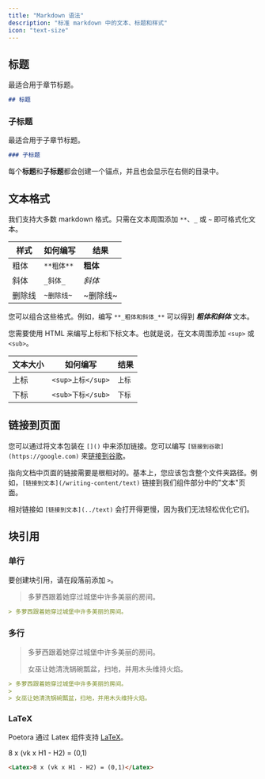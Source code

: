 ```yaml
---
title: "Markdown 语法"
description: "标准 markdown 中的文本、标题和样式"
icon: "text-size"
---
```


## 标题

最适合用于章节标题。

```md
## 标题
```

### 子标题

最适合用于子章节标题。

```md
### 子标题
```

<Tip>

每个**标题**和**子标题**都会创建一个锚点，并且也会显示在右侧的目录中。

</Tip>

## 文本格式

我们支持大多数 markdown 格式。只需在文本周围添加 `**`、`_` 或 `~` 即可格式化文本。

| 样式   | 如何编写   | 结果     |
| ------ | ---------- | -------- |
| 粗体   | `**粗体**` | **粗体** |
| 斜体   | `_斜体_`   | _斜体_   |
| 删除线 | `~删除线~` | ~删除线~ |

您可以组合这些格式。例如，编写 `**_粗体和斜体_**` 可以得到 **_粗体和斜体_** 文本。

您需要使用 HTML 来编写上标和下标文本。也就是说，在文本周围添加 `<sup>` 或 `<sub>`。

| 文本大小 | 如何编写          | 结果            |
| -------- | ----------------- | --------------- |
| 上标     | `<sup>上标</sup>` | <sup>上标</sup> |
| 下标     | `<sub>下标</sub>` | <sub>下标</sub> |

## 链接到页面

您可以通过将文本包装在 `[]()` 中来添加链接。您可以编写 `[链接到谷歌](https://google.com)` 来[链接到谷歌](https://google.com)。

指向文档中页面的链接需要是根相对的。基本上，您应该包含整个文件夹路径。例如，`[链接到文本](/writing-content/text)` 链接到我们组件部分中的"文本"页面。

相对链接如 `[链接到文本](../text)` 会打开得更慢，因为我们无法轻松优化它们。

## 块引用

### 单行

要创建块引用，请在段落前添加 `>`。

> 多萝西跟着她穿过城堡中许多美丽的房间。

```md
> 多萝西跟着她穿过城堡中许多美丽的房间。
```

### 多行

> 多萝西跟着她穿过城堡中许多美丽的房间。
>
> 女巫让她清洗锅碗瓢盆，扫地，并用木头维持火焰。

```md
> 多萝西跟着她穿过城堡中许多美丽的房间。
>
> 女巫让她清洗锅碗瓢盆，扫地，并用木头维持火焰。
```

### LaTeX

Poetora 通过 Latex 组件支持 [LaTeX](https://www.latex-project.org)。

<Latex>8 x (vk x H1 - H2) = (0,1)</Latex>

```md
<Latex>8 x (vk x H1 - H2) = (0,1)</Latex>
```
